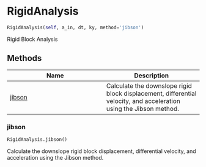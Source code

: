 # RigidAnalysis { #pyslammer.RigidAnalysis }

```python
RigidAnalysis(self, a_in, dt, ky, method='jibson')
```

Rigid Block Analysis

## Methods

| Name | Description |
| --- | --- |
| [jibson](#pyslammer.RigidAnalysis.jibson) | Calculate the downslope rigid block displacement, differential velocity, and acceleration using the Jibson method. |

### jibson { #pyslammer.RigidAnalysis.jibson }

```python
RigidAnalysis.jibson()
```

Calculate the downslope rigid block displacement, differential velocity, and acceleration using the Jibson method.